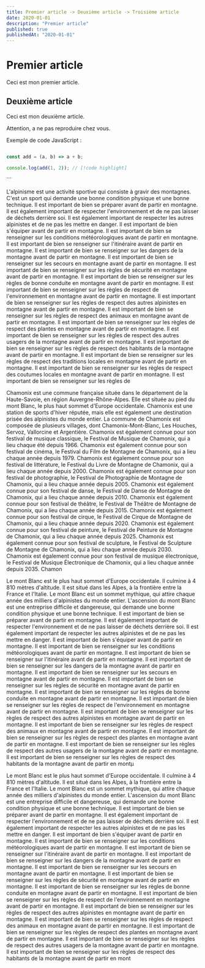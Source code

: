 ```yaml
---
title: Premier article -> Deuxième article -> Troisième article
date: 2020-01-01
description: "Premier article"
published: true
publishedAt: "2020-01-01"
---
```


# Premier article

Ceci est mon premier article.

## Deuxième article

Ceci est mon deuxième article.

<Note>

Attention, a ne pas reproduire chez vous.

</Note>

Exemple de code JavaScript :

```js myfile.js

const add = (a, b) => a + b;

console.log(add(1, 2)); // [!code highlight]

```

<YouTube id="6VgKYd0JWq4" />
```

L'alpinisme est une activité sportive qui consiste à gravir des montagnes. C'est un sport qui demande une bonne condition physique et une bonne technique. Il est important de bien se préparer avant de partir en montagne. Il est également important de respecter l'environnement et de ne pas laisser de déchets derrière soi. Il est également important de respecter les autres alpinistes et de ne pas les mettre en danger. Il est important de bien s'équiper avant de partir en montagne. Il est important de bien se renseigner sur les conditions météorologiques avant de partir en montagne. Il est important de bien se renseigner sur l'itinéraire avant de partir en montagne. Il est important de bien se renseigner sur les dangers de la montagne avant de partir en montagne. Il est important de bien se renseigner sur les secours en montagne avant de partir en montagne. Il est important de bien se renseigner sur les règles de sécurité en montagne avant de partir en montagne. Il est important de bien se renseigner sur les règles de bonne conduite en montagne avant de partir en montagne. Il est important de bien se renseigner sur les règles de respect de l'environnement en montagne avant de partir en montagne. Il est important de bien se renseigner sur les règles de respect des autres alpinistes en montagne avant de partir en montagne. Il est important de bien se renseigner sur les règles de respect des animaux en montagne avant de partir en montagne. Il est important de bien se renseigner sur les règles de respect des plantes en montagne avant de partir en montagne. Il est important de bien se renseigner sur les règles de respect des autres usagers de la montagne avant de partir en montagne. Il est important de bien se renseigner sur les règles de respect des habitants de la montagne avant de partir en montagne. Il est important de bien se renseigner sur les règles de respect des traditions locales en montagne avant de partir en montagne. Il est important de bien se renseigner sur les règles de respect des coutumes locales en montagne avant de partir en montagne. Il est important de bien se renseigner sur les règles de

Chamonix est une commune française située dans le département de la Haute-Savoie, en région Auvergne-Rhône-Alpes. Elle est située au pied du mont Blanc, le plus haut sommet d'Europe occidentale. Chamonix est une station de sports d'hiver réputée, mais elle est également une destination prisée des alpinistes du monde entier. La commune de Chamonix est composée de plusieurs villages, dont Chamonix-Mont-Blanc, Les Houches, Servoz, Vallorcine et Argentière. Chamonix est également connue pour son festival de musique classique, le Festival de Musique de Chamonix, qui a lieu chaque été depuis 1966. Chamonix est également connue pour son festival de cinéma, le Festival du Film de Montagne de Chamonix, qui a lieu chaque année depuis 1979. Chamonix est également connue pour son festival de littérature, le Festival du Livre de Montagne de Chamonix, qui a lieu chaque année depuis 2000. Chamonix est également connue pour son festival de photographie, le Festival de Photographie de Montagne de Chamonix, qui a lieu chaque année depuis 2005. Chamonix est également connue pour son festival de danse, le Festival de Danse de Montagne de Chamonix, qui a lieu chaque année depuis 2010. Chamonix est également connue pour son festival de théâtre, le Festival de Théâtre de Montagne de Chamonix, qui a lieu chaque année depuis 2015. Chamonix est également connue pour son festival de cirque, le Festival de Cirque de Montagne de Chamonix, qui a lieu chaque année depuis 2020. Chamonix est également connue pour son festival de peinture, le Festival de Peinture de Montagne de Chamonix, qui a lieu chaque année depuis 2025. Chamonix est également connue pour son festival de sculpture, le Festival de Sculpture de Montagne de Chamonix, qui a lieu chaque année depuis 2030. Chamonix est également connue pour son festival de musique électronique, le Festival de Musique Électronique de Chamonix, qui a lieu chaque année depuis 2035. Chamon

Le mont Blanc est le plus haut sommet d'Europe occidentale. Il culmine à 4 810 mètres d'altitude. Il est situé dans les Alpes, à la frontière entre la France et l'Italie. Le mont Blanc est un sommet mythique, qui attire chaque année des milliers d'alpinistes du monde entier. L'ascension du mont Blanc est une entreprise difficile et dangereuse, qui demande une bonne condition physique et une bonne technique. Il est important de bien se préparer avant de partir en montagne. Il est également important de respecter l'environnement et de ne pas laisser de déchets derrière soi. Il est également important de respecter les autres alpinistes et de ne pas les mettre en danger. Il est important de bien s'équiper avant de partir en montagne. Il est important de bien se renseigner sur les conditions météorologiques avant de partir en montagne. Il est important de bien se renseigner sur l'itinéraire avant de partir en montagne. Il est important de bien se renseigner sur les dangers de la montagne avant de partir en montagne. Il est important de bien se renseigner sur les secours en montagne avant de partir en montagne. Il est important de bien se renseigner sur les règles de sécurité en montagne avant de partir en montagne. Il est important de bien se renseigner sur les règles de bonne conduite en montagne avant de partir en montagne. Il est important de bien se renseigner sur les règles de respect de l'environnement en montagne avant de partir en montagne. Il est important de bien se renseigner sur les règles de respect des autres alpinistes en montagne avant de partir en montagne. Il est important de bien se renseigner sur les règles de respect des animaux en montagne avant de partir en montagne. Il est important de bien se renseigner sur les règles de respect des plantes en montagne avant de partir en montagne. Il est important de bien se renseigner sur les règles de respect des autres usagers de la montagne avant de partir en montagne. Il est important de bien se renseigner sur les règles de respect des habitants de la montagne avant de partir en montµ

Le mont Blanc est le plus haut sommet d'Europe occidentale. Il culmine à 4 810 mètres d'altitude. Il est situé dans les Alpes, à la frontière entre la France et l'Italie. Le mont Blanc est un sommet mythique, qui attire chaque année des milliers d'alpinistes du monde entier. L'ascension du mont Blanc est une entreprise difficile et dangereuse, qui demande une bonne condition physique et une bonne technique. Il est important de bien se préparer avant de partir en montagne. Il est également important de respecter l'environnement et de ne pas laisser de déchets derrière soi. Il est également important de respecter les autres alpinistes et de ne pas les mettre en danger. Il est important de bien s'équiper avant de partir en montagne. Il est important de bien se renseigner sur les conditions météorologiques avant de partir en montagne. Il est important de bien se renseigner sur l'itinéraire avant de partir en montagne. Il est important de bien se renseigner sur les dangers de la montagne avant de partir en montagne. Il est important de bien se renseigner sur les secours en montagne avant de partir en montagne. Il est important de bien se renseigner sur les règles de sécurité en montagne avant de partir en montagne. Il est important de bien se renseigner sur les règles de bonne conduite en montagne avant de partir en montagne. Il est important de bien se renseigner sur les règles de respect de l'environnement en montagne avant de partir en montagne. Il est important de bien se renseigner sur les règles de respect des autres alpinistes en montagne avant de partir en montagne. Il est important de bien se renseigner sur les règles de respect des animaux en montagne avant de partir en montagne. Il est important de bien se renseigner sur les règles de respect des plantes en montagne avant de partir en montagne. Il est important de bien se renseigner sur les règles de respect des autres usagers de la montagne avant de partir en montagne. Il est important de bien se renseigner sur les règles de respect des habitants de la montagne avant de partir en mont